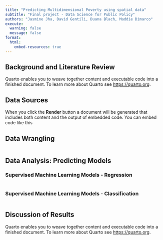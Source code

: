 ```yaml
---
title: "Predicting Multidimensional Poverty using spatial data"
subtitle: "Final project - Data Science for Public Policy"
authors: "Jasmine Jha, David Gentili, Duana Blach, Maddie Dimarco"
execute:
  warning: false
  message: false
format:
  html:
    embed-resources: true
---
```


## Background and Literature Review

Quarto enables you to weave together content and executable code into a finished document. To learn more about Quarto see <https://quarto.org>.

## Data Sources

When you click the **Render** button a document will be generated that includes both content and the output of embedded code. You can embed code like this

## Data Wrangling

```r

```

## Data Analysis: Predicting Models

### Supervised Machine Learning Models - Regression


```r

```

### Supervised Machine Learning Models - Classification

```r

```

## Discussion of Results

Quarto enables you to weave together content and executable code into a finished document. To learn more about Quarto see <https://quarto.org>.

